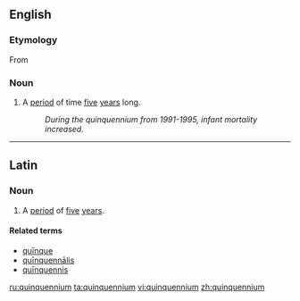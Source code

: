 ==English==

===Etymology===
From {{etyl|la|en}} {{term|quinquennium|quīnquennium|lang=la}}

===Noun===
{{en-noun|pl=quinquenniums|pl2=quinquennia}}

# A [[period]] of time [[five]] [[year]]s long.
#: ''During the quinquennium from 1991-1995, infant mortality increased.''

----

==Latin==

===Noun===
{{la-noun|quīnquennium|quinquennii|quīnquenniī|n|second}}

# A [[period]] of [[five]] [[year]]s.

====Related terms====
* [[quinque#Latin|quīnque]]
* [[quinquennalis#Latin|quīnquennālis]]
* [[quinquennis#Latin|quīnquennis]]

[[ru:quinquennium]]
[[ta:quinquennium]]
[[vi:quinquennium]]
[[zh:quinquennium]]